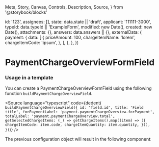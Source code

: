   Meta,
  Story,
  Canvas,
  Controls,
  Description,
  Source,
} from '@storybook/blocks'


  id: '123',
  assignees: [],
  state: data.state || 'draft',
  applicant: '111111-3000',
  typeId: data.typeId || 'ExampleForm',
  modified: new Date(),
  created: new Date(),
  attachments: {},
  answers: data.answers || {},
  externalData: {
    payment: {
      data: [
        {
          priceAmount: 100,
          chargeItemName: 'lorem',
          chargeItemCode: 'ipsum',
        },
      ],
    },
  },
})

<Meta of={PaymentChargeOverviewFormFieldStories} />

# PaymentChargeOverviewFormField

### Usage in a template

You can create a PaymentChargeOverviewFormField using the following function `buildPaymentChargeOverviewField`.

<Source
  language="typescript"
  code={dedent(`
    buildPaymentChargeOverviewField({
        id: 'field.id',
        title: 'Field title',
        forPaymentLabel: 'payment.paymentChargeOverview.forPayment',
        totalLabel: 'payment.paymentChargeOverview.total',
        getSelectedChargeItems: (_) =>
            getChargeItems().map((item) => ({
                chargeItemCode: item.code,
                chargeItemQuantity: item.quantity,
            })),
    })`)}
/>

The previous configuration object will result in the following component:

<Canvas>
  <Story of={PaymentChargeOverviewFormFieldStories.Default} />
</Canvas>
